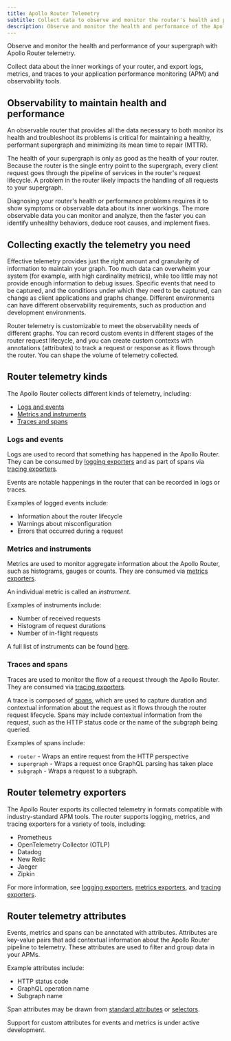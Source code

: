 ```yaml
---
title: Apollo Router Telemetry
subtitle: Collect data to observe and monitor the router's health and performance
description: Observe and monitor the health and performance of the Apollo Router by collecting and exporting telemetry logs, metrics, and traces
---
```


Observe and monitor the health and performance of your supergraph with Apollo Router telemetry.

Collect data about the inner workings of your router, and export logs, metrics, and traces to your application performance monitoring (APM) and observability tools.

## Observability to maintain health and performance

An observable router that provides all the data necessary to both monitor its health and troubleshoot its problems is critical for maintaining a healthy, performant supergraph and minimizing its mean time to repair (MTTR).   

The health of your supergraph is only as good as the health of your router. Because the router is the single entry point to the supergraph, every client request goes through the pipeline of services in the router's request lifecycle. A problem in the router likely impacts the handling of all requests to your supergraph.

Diagnosing your router's health or performance problems requires it to show symptoms or observable data about its inner workings. The more observable data you can monitor and analyze, then the faster you can identify unhealthy behaviors, deduce root causes, and implement fixes.
 
## Collecting exactly the telemetry you need

Effective telemetry provides just the right amount and granularity of information to maintain your graph. Too much data can overwhelm your system (for example, with high cardinality metrics), while too little may not provide enough information to debug issues. Specific events that need to be captured, and the conditions under which they need to be captured, can change as client applications and graphs change. Different environments can have different observability requirements, such as production and development environments.

Router telemetry is customizable to meet the observability needs of different graphs. You can record custom events in different stages of the router request lifecycle, and you can create custom contexts with annotations (attributes) to track a request or response as it flows through the router. You can shape the volume of telemetry collected.

## Router telemetry kinds

The Apollo Router collects different kinds of telemetry, including:

* [Logs and events](#logs-and-events)
* [Metrics and instruments](#metrics-and-instruments)
* [Traces and spans](#traces-and-spans)

### Logs and events

Logs are used to record that something has happened in the Apollo Router. They can be consumed by [logging exporters](./exporters/logging/overview) and as part of spans via [tracing exporters](./exporters/tracing/overview). 

Events are notable happenings in the router that can be recorded in logs or traces. 

Examples of logged events include:

* Information about the router lifecycle
* Warnings about misconfiguration
* Errors that occurred during a request

### Metrics and instruments

Metrics are used to monitor aggregate information about the Apollo Router, such as histograms, gauges or counts. They are consumed via [metrics exporters](./exporters/metrics/overview).

An individual metric is called an *instrument*.

Examples of instruments include:

* Number of received requests 
* Histogram of request durations
* Number of in-flight requests

A full list of instruments can be found [here](./instrumentation/standard-instruments).

### Traces and spans

Traces are used to monitor the flow of a request through the Apollo Router. They are consumed via [tracing exporters](./exporters/tracing/overview).

A trace is composed of [spans](./instrumentation/spans), which are used to capture duration and contextual information about the request as it flows through the router request lifecycle. Spans may include contextual information from the request, such as the HTTP status code or the name of the subgraph being queried.

Examples of spans include:

* `router` - Wraps an entire request from the HTTP perspective
* `supergraph` - Wraps a request once GraphQL parsing has taken place
* `subgraph` - Wraps a request to a subgraph.

## Router telemetry exporters

The Apollo Router exports its collected telemetry in formats compatible with industry-standard APM tools. The router supports logging, metrics, and tracing exporters for a variety of tools, including:

* Prometheus
* OpenTelemetry Collector (OTLP)
* Datadog
* New Relic
* Jaeger
* Zipkin

For more information, see [logging exporters](./exporters/logging/overview), [metrics exporters](./exporters/metrics/overview), and [tracing exporters](./exporters/tracing/overview).

## Router telemetry attributes

Events, metrics and spans can be annotated with attributes. Attributes are key-value pairs that add contextual information about the Apollo Router pipeline to telemetry. These attributes are used to filter and group data in your APMs.

Example attributes include:

* HTTP status code
* GraphQL operation name
* Subgraph name

Span attributes may be drawn from [standard attributes](./standard-attributes) or [selectors](./selectors).

<Note>

Support for custom attributes for events and metrics is under active development.

</Note>
